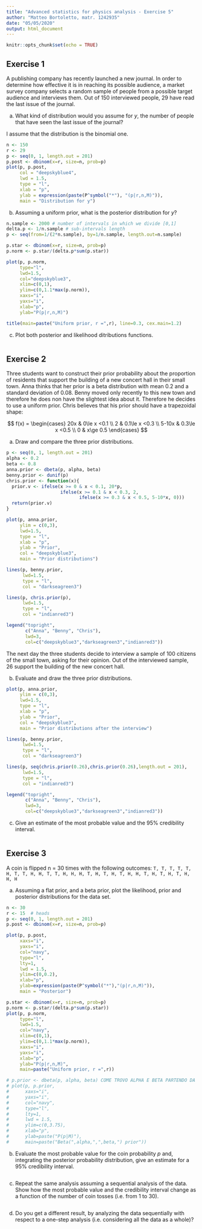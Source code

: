 ```yaml
---
title: "Advanced statistics for physics analysis - Exercise 5"
author: "Matteo Bortoletto, matr. 1242935"
date: "05/05/2020"
output: html_document
---
```


```r
knitr::opts_chunk$set(echo = TRUE)
```

## Exercise 1

A publishing company has recently launched a new journal. In order to determine how effective it is in reaching its possible audience, a market survey company selects a random sample of people from a possible target audience and interviews them. Out of 150 interviewed people, 29 have read the last issue of the journal.

a. What kind of distribution would you assume for $y$, the number of people that have seen the last issue of the journal?

I assume that the distribution is the binomial one.
```r
n <- 150
r <- 29
p <- seq(0, 1, length.out = 201) 
p.post <- dbinom(x=r, size=n, prob=p)
plot(p, p.post, 
     col = "deepskyblue4", 
     lwd = 1.5,
     type = "l", 
     xlab = "p", 
     ylab = expression(paste(P^symbol("*"), "(p|r,n,M)")),
     main = "Distribution for y")
```

b. Assuming a uniform prior, what is the posterior distribution for $y$?

```r
n.sample <- 2000 # number of intervals in which we divide [0,1] 
delta.p <- 1/n.sample # sub-intervals length
p <- seq(from=1/(2*n.sample), by=1/n.sample, length.out=n.sample)

p.star <- dbinom(x=r, size=n, prob=p) 
p.norm <- p.star/(delta.p*sum(p.star)) 

plot(p, p.norm, 
     type="l", 
     lwd=1.5, 
     col="deepskyblue3", 
     xlim=c(0,1), 
     ylim=c(0,1.1*max(p.norm)), 
     xaxs="i", 
     yaxs="i", 
     xlab="p", 
     ylab="P(p|r,n,M)") 

title(main=paste("Uniform prior, r =",r), line=0.3, cex.main=1.2) 

```

c. Plot both posterior and likelihood ditributions functions.

```r

```


## Exercise 2

Three students want to construct their prior probability about the proportion of residents that support the building of a new concert hall in their small town. Anna thinks that her prior is a beta distribution with mean 0.2 and a standard deviation of 0.08. Benny moved only recently to this new town and therefore he does non have the slightest idea about it. Therefore he decides to use a uniform prior. Chris believes that his prior should have a trapezoidal shape:

$$
f(x) = 
\begin{cases}
20x & 0\le x <0.1 \\
2 & 0.1\le x <0.3 \\
5-10x & 0.3\le x <0.5 \\
0 & x\ge 0.5
\end{cases}
$$

a. Draw and compare the three prior distributions.
```r
p <- seq(0, 1, length.out = 201) 
alpha <- 0.2
beta <- 0.8
anna.prior <- dbeta(p, alpha, beta)
benny.prior <- dunif(p)
chris.prior <- function(x){
  prior.v <- ifelse(x >= 0 & x < 0.1, 20*p, 
                    ifelse(x >= 0.1 & x < 0.3, 2,
                           ifelse(x >= 0.3 & x < 0.5, 5-10*x, 0)))
  return(prior.v)
}

plot(p, anna.prior,
     ylim = c(0,3),
     lwd=1.5,
     type = "l",
     xlab = "p",
     ylab = "Prior",
     col = "deepskyblue3",
     main = "Prior distributions")

lines(p, benny.prior,
      lwd=1.5,
      type = "l",
      col = "darkseagreen3")

lines(p, chris.prior(p),
      lwd=1.5,
      type = "l",
      col = "indianred3")

legend("topright", 
       c("Anna", "Benny", "Chris"), 
       lwd=3, 
       col=c("deepskyblue3","darkseagreen3","indianred3"))
```

The next day the three students decide to interview a sample of 100 citizens of the small town, asking for their opinion. Out of the interviewed sample, 26 support the building of the new concert hall.

b. Evaluate and draw the three prior distributions.
```r
plot(p, anna.prior,
     ylim = c(0,3),
     lwd=1.5,
     type = "l",
     xlab = "p",
     ylab = "Prior",
     col = "deepskyblue3",
     main = "Prior distributions after the interview")

lines(p, benny.prior,
      lwd=1.5,
      type = "l",
      col = "darkseagreen3")

lines(p, seq(chris.prior(0.26),chris.prior(0.26),length.out = 201),
      lwd=1.5,
      type = "l",
      col = "indianred3")

legend("topright", 
       c("Anna", "Benny", "Chris"), 
       lwd=3, 
       col=c("deepskyblue3","darkseagreen3","indianred3"))
```

c. Give an estimate of the most probable value and the 95% credibility interval.
```r

```

## Exercise 3
A coin is flipped n = 30 times with the following outcomes:
`T, T, T, T, T, H, T, T, H, H, T, T, H, H, H, T, H, T, H, T, H, H, T, H, T, H, T, H,
H, H`

a. Assuming a flat prior, and a beta prior, plot the likelihood, prior and posterior distributions for the data set.
```r
n <- 30
r <- 15  # heads
p <- seq(0, 1, length.out = 201) 
p.post <- dbinom(x=r, size=n, prob=p)

plot(p, p.post, 
     xaxs="i", 
     yaxs="i", 
     col="navy", 
     type="l", 
     lty=1, 
     lwd = 1.5, 
     ylim=c(0,0.2),
     xlab="p",
     ylab=expression(paste(P^symbol("*"),"(p|r,n,M)")),
     main = "Posterior")

p.star <- dbinom(x=r, size=n, prob=p)
p.norm <- p.star/(delta.p*sum(p.star))
plot(p, p.norm,
     type="l", 
     lwd=1.5, 
     col="navy",
     xlim=c(0,1), 
     ylim=c(0,1.1*max(p.norm)),
     xaxs="i", 
     yaxs="i", 
     xlab="p", 
     ylab="P(p|r,n,M)",
     main=paste("Uniform prior, r =",r)) 

# p.prior <- dbeta(p, alpha, beta) COME TROVO ALPHA E BETA PARTENDO DA r e n?
# plot(p, p.prior,
#      xaxs="i",
#      yaxs="i",
#      col="navy",
#      type="l",
#      lty=1,
#      lwd = 1.5,
#      ylim=c(0,3.75),
#      xlab="p",
#      ylab=paste("P(p|M)"),
#      main=paste("Beta(",alpha,",",beta,") prior"))
```

b. Evaluate the most probable value for the coin probability $p$ and, integrating the posterior probability distribution, give an estimate for a 95% credibility interval.
```r

```

c. Repeat the same analysis assuming a sequential analysis of the data. Show how the most probable value and the credibility interval change as a function of the number of coin tosses (i.e. from 1 to 30).
```r

```

d. Do you get a different result, by analyzing the data sequentially with respect to a one-step analysis (i.e. considering all the data as a whole)?
```r

```